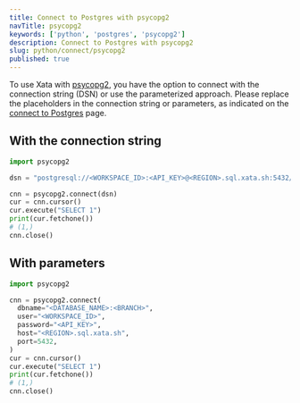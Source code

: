 ```yaml
---
title: Connect to Postgres with psycopg2
navTitle: psycopg2
keywords: ['python', 'postgres', 'psycopg2']
description: Connect to Postgres with psycopg2
slug: python/connect/psycopg2
published: true
---
```


To use Xata with [psycopg2](https://www.psycopg.org/docs/module.html), you have the option to connect with the connection string (DSN) or use the parameterized approach.
Please replace the placeholders in the connection string or parameters, as indicated on the [connect to Postgres](/docs/postgres/connect) page.

## With the connection string

```python
import psycopg2

dsn = "postgresql://<WORKSPACE_ID>:<API_KEY>@<REGION>.sql.xata.sh:5432/<DATABASE_NAME>:<BRANCH_NAME>"

cnn = psycopg2.connect(dsn)
cur = cnn.cursor()
cur.execute("SELECT 1")
print(cur.fetchone())
# (1,)
cnn.close()
```

## With parameters

```python
import psycopg2

cnn = psycopg2.connect(
  dbname="<DATABASE_NAME>:<BRANCH>",
  user="<WORKSPACE_ID>",
  password="<API_KEY>",
  host="<REGION>.sql.xata.sh",
  port=5432,
)
cur = cnn.cursor()
cur.execute("SELECT 1")
print(cur.fetchone())
# (1,)
cnn.close()
```
